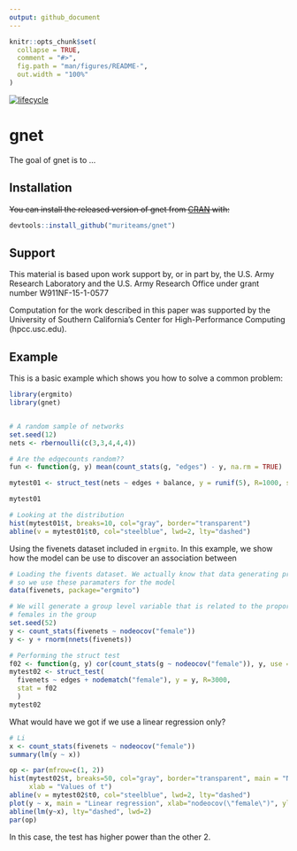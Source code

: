 ```yaml
---
output: github_document
---
```


<!-- README.md is generated from README.Rmd. Please edit that file -->

```r
knitr::opts_chunk$set(
  collapse = TRUE,
  comment = "#>",
  fig.path = "man/figures/README-",
  out.width = "100%"
)
```

[![lifecycle](https://img.shields.io/badge/lifecycle-experimental-orange.svg)](https://www.tidyverse.org/lifecycle/#experimental)


# gnet

The goal of gnet is to ...

## Installation

~~You can install the released version of gnet from [CRAN](https://CRAN.R-project.org) with:~~

``` r
devtools::install_github("muriteams/gnet")
```

## Support

This material is based upon work support by, or in part by, the U.S.
Army Research Laboratory and the U.S. Army Research Office under
grant number W911NF-15-1-0577

Computation for the work described in this paper was supported by
the University of Southern California's Center for High-Performance
Computing (hpcc.usc.edu).

## Example

This is a basic example which shows you how to solve a common problem:

```r
library(ergmito)
library(gnet)


# A random sample of networks
set.seed(12)
nets <- rbernoulli(c(3,3,4,4,4))

# Are the edgecounts random??
fun <- function(g, y) mean(count_stats(g, "edges") - y, na.rm = TRUE)

mytest01 <- struct_test(nets ~ edges + balance, y = runif(5), R=1000, stat=fun)
```

```r
mytest01
```


```r
# Looking at the distribution
hist(mytest01$t, breaks=10, col="gray", border="transparent")
abline(v = mytest01$t0, col="steelblue", lwd=2, lty="dashed")
```

Using the fivenets dataset included in `ergmito`. In this example, we show how the model can be use to discover an association between 

```r

# Loading the fivents dataset. We actually know that data generating process,
# so we use these paramaters for the model
data(fivenets, package="ergmito")

# We will generate a group level variable that is related to the proportion of
# females in the group
set.seed(52)
y <- count_stats(fivenets ~ nodeocov("female"))
y <- y + rnorm(nnets(fivenets))

# Performing the struct test
f02 <- function(g, y) cor(count_stats(g ~ nodeocov("female")), y, use = "complete.obs")[1] 
mytest02 <- struct_test(
  fivenets ~ edges + nodematch("female"), y = y, R=3000,
  stat = f02
  )
mytest02
```

What would have we got if we use a linear regression only?

```r
# Li
x <- count_stats(fivenets ~ nodeocov("female"))
summary(lm(y ~ x))
```

```r
op <- par(mfrow=c(1, 2))
hist(mytest02$t, breaks=50, col="gray", border="transparent", main = "Null distribution of t",
     xlab = "Values of t")
abline(v = mytest02$t0, col="steelblue", lwd=2, lty="dashed")
plot(y ~ x, main = "Linear regression", xlab="nodeocov(\"female\")", ylab = "y")
abline(lm(y~x), lty="dashed", lwd=2)
par(op)
```


In this case, the test has higher power than the other 2.

